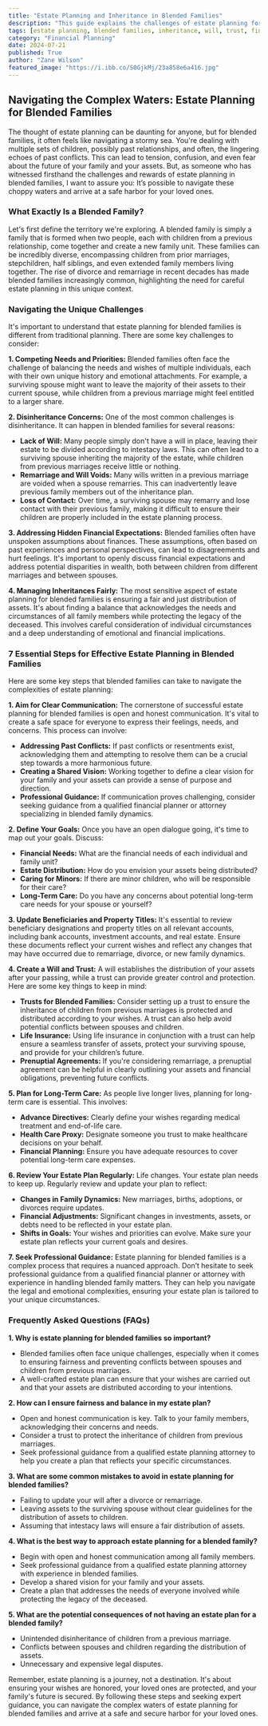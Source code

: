 ```yaml
---
title: "Estate Planning and Inheritance in Blended Families"
description: "This guide explains the challenges of estate planning for blended families, outlining steps to create a fair and balanced plan for distributing assets and protecting loved ones. It covers key considerations like communication, will creation, trusts, and long-term care planning."
tags: [estate planning, blended families, inheritance, will, trust, financial planning, family law, divorce, remarriage, stepchildren, legal advice]
category: "Financial Planning"
date: 2024-07-21
published: True
author: "Zane Wilson"
featured_image: "https://i.ibb.co/S0GjkMj/23a858e6a416.jpg"
---
```


## Navigating the Complex Waters: Estate Planning for Blended Families

The thought of estate planning can be daunting for anyone, but for blended families, it often feels like navigating a stormy sea.  You're dealing with multiple sets of children, possibly past relationships, and often, the lingering echoes of past conflicts.  This can lead to tension, confusion, and even fear about the future of your family and your assets.  But, as someone who has witnessed firsthand the challenges and rewards of estate planning in blended families, I want to assure you: It’s possible to navigate these choppy waters and arrive at a safe harbor for your loved ones. 

### What Exactly Is a Blended Family?

Let's first define the territory we're exploring. A blended family is simply a family that is formed when two people, each with children from a previous relationship, come together and create a new family unit. These families can be incredibly diverse, encompassing children from prior marriages, stepchildren, half siblings, and even extended family members living together.  The rise of divorce and remarriage in recent decades has made blended families increasingly common, highlighting the need for careful estate planning in this unique context. 

### Navigating the Unique Challenges

It's important to understand that estate planning for blended families is different from traditional planning.  There are some key challenges to consider:

**1. Competing Needs and Priorities:**  Blended families often face the challenge of balancing the needs and wishes of multiple individuals, each with their own unique history and emotional attachments.  For example, a surviving spouse might want to leave the majority of their assets to their current spouse, while children from a previous marriage might feel entitled to a larger share. 

**2. Disinheritance Concerns:**  One of the most common challenges is disinheritance. It can happen in blended families for several reasons:  

   - **Lack of Will:**  Many people simply don't have a will in place, leaving their estate to be divided according to intestacy laws. This can often lead to a surviving spouse inheriting the majority of the estate, while children from previous marriages receive little or nothing. 
   - **Remarriage and Will Voids:**  Many wills written in a previous marriage are voided when a spouse remarries. This can inadvertently leave previous family members out of the inheritance plan. 
   - **Loss of Contact:**  Over time, a surviving spouse may remarry and lose contact with their previous family, making it difficult to ensure their children are properly included in the estate planning process. 

**3. Addressing Hidden Financial Expectations:**  Blended families often have unspoken assumptions about finances.  These assumptions, often based on past experiences and personal perspectives, can lead to disagreements and hurt feelings.  It's important to openly discuss financial expectations and address potential disparities in wealth, both between children from different marriages and between spouses.

**4. Managing Inheritances Fairly:**  The most sensitive aspect of estate planning for blended families is ensuring a fair and just distribution of assets.  It's about finding a balance that acknowledges the needs and circumstances of all family members while protecting the legacy of the deceased.  This involves careful consideration of individual circumstances and a deep understanding of emotional and financial implications.

### 7 Essential Steps for Effective Estate Planning in Blended Families

Here are some key steps that blended families can take to navigate the complexities of estate planning:

**1. Aim for Clear Communication:**  The cornerstone of successful estate planning for blended families is open and honest communication.  It's vital to create a safe space for everyone to express their feelings, needs, and concerns.  This process can involve:

   - **Addressing Past Conflicts:**  If past conflicts or resentments exist, acknowledging them and attempting to resolve them can be a crucial step towards a more harmonious future.
   - **Creating a Shared Vision:**  Working together to define a clear vision for your family and your assets can provide a sense of purpose and direction.
   - **Professional Guidance:**  If communication proves challenging, consider seeking guidance from a qualified financial planner or attorney specializing in blended family dynamics.

**2. Define Your Goals:**  Once you have an open dialogue going, it's time to map out your goals.  Discuss:

   - **Financial Needs:**  What are the financial needs of each individual and family unit?
   - **Estate Distribution:**  How do you envision your assets being distributed?
   - **Caring for Minors:**  If there are minor children, who will be responsible for their care?
   - **Long-Term Care:**  Do you have any concerns about potential long-term care needs for your spouse or yourself?

**3. Update Beneficiaries and Property Titles:**  It's essential to review beneficiary designations and property titles on all relevant accounts, including bank accounts, investment accounts, and real estate.  Ensure these documents reflect your current wishes and reflect any changes that may have occurred due to remarriage, divorce, or new family dynamics.

**4. Create a Will and Trust:**  A will establishes the distribution of your assets after your passing, while a trust can provide greater control and protection. Here are some key things to keep in mind:

   - **Trusts for Blended Families:**  Consider setting up a trust to ensure the inheritance of children from previous marriages is protected and distributed according to your wishes.  A trust can also help avoid potential conflicts between spouses and children.
   - **Life Insurance:**  Using life insurance in conjunction with a trust can help ensure a seamless transfer of assets, protect your surviving spouse, and provide for your children’s future.
   - **Prenuptial Agreements:**  If you're considering remarriage, a prenuptial agreement can be helpful in clearly outlining your assets and financial obligations, preventing future conflicts.

**5. Plan for Long-Term Care:**  As people live longer lives, planning for long-term care is essential.  This involves:

   - **Advance Directives:**  Clearly define your wishes regarding medical treatment and end-of-life care.
   - **Health Care Proxy:**  Designate someone you trust to make healthcare decisions on your behalf.
   - **Financial Planning:**  Ensure you have adequate resources to cover potential long-term care expenses.

**6. Review Your Estate Plan Regularly:**  Life changes. Your estate plan needs to keep up.  Regularly review and update your plan to reflect:

   - **Changes in Family Dynamics:**  New marriages, births, adoptions, or divorces require updates.
   - **Financial Adjustments:**  Significant changes in investments, assets, or debts need to be reflected in your estate plan.
   - **Shifts in Goals:**  Your wishes and priorities can evolve.  Make sure your estate plan reflects your current goals and desires.

**7. Seek Professional Guidance:**  Estate planning for blended families is a complex process that requires a nuanced approach.  Don’t hesitate to seek professional guidance from a qualified financial planner or attorney with experience in handling blended family matters.  They can help you navigate the legal and emotional complexities, ensuring your estate plan is tailored to your unique circumstances. 

###  Frequently Asked Questions (FAQs)

**1. Why is estate planning for blended families so important?**
   - Blended families often face unique challenges, especially when it comes to ensuring fairness and preventing conflicts between spouses and children from previous marriages.
   - A well-crafted estate plan can ensure that your wishes are carried out and that your assets are distributed according to your intentions.

**2. How can I ensure fairness and balance in my estate plan?**
   - Open and honest communication is key.  Talk to your family members, acknowledging their concerns and needs.
   - Consider a trust to protect the inheritance of children from previous marriages.
   - Seek professional guidance from a qualified estate planning attorney to help you create a plan that reflects your specific circumstances.

**3. What are some common mistakes to avoid in estate planning for blended families?**
   - Failing to update your will after a divorce or remarriage.
   - Leaving assets to the surviving spouse without clear guidelines for the distribution of assets to children.
   - Assuming that intestacy laws will ensure a fair distribution of assets.

**4.  What is the best way to approach estate planning for a blended family?** 
   - Begin with open and honest communication among all family members.
   - Seek professional guidance from a qualified estate planning attorney with experience in blended families.
   - Develop a shared vision for your family and your assets.
   - Create a plan that addresses the needs of everyone involved while protecting the legacy of the deceased.

**5.  What are the potential consequences of not having an estate plan for a blended family?**
   - Unintended disinheritance of children from a previous marriage.
   - Conflicts between spouses and children regarding the distribution of assets.
   - Unnecessary and expensive legal disputes.

Remember, estate planning is a journey, not a destination.  It's about ensuring your wishes are honored, your loved ones are protected, and your family's future is secured.  By following these steps and seeking expert guidance, you can navigate the complex waters of estate planning for blended families and arrive at a safe and secure harbor for your loved ones. 